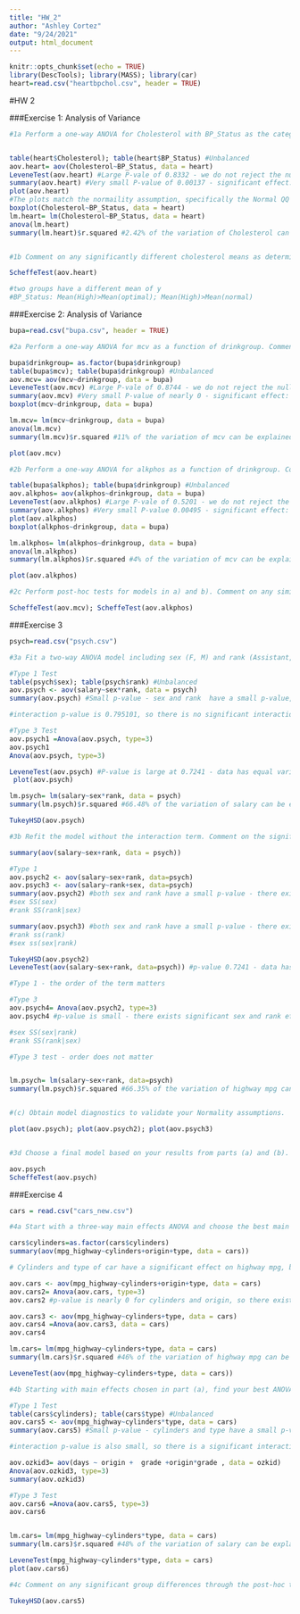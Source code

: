 ```yaml
---
title: "HW_2"
author: "Ashley Cortez"
date: "9/24/2021"
output: html_document
---
```


```r
knitr::opts_chunk$set(echo = TRUE)
library(DescTools); library(MASS); library(car)
heart=read.csv("heartbpchol.csv", header = TRUE)


```


#HW 2

###Exercise 1: Analysis of Variance

```r
#1a Perform a one-way ANOVA for Cholesterol with BP_Status as the categorical predictor. Comment on statistical significance of BP_Status, the amount of variation described by the model, and whether or not the equal variance assumption can be trusted.


table(heart$Cholesterol); table(heart$BP_Status) #Unbalanced
aov.heart= aov(Cholesterol~BP_Status, data = heart)
LeveneTest(aov.heart) #Large P-vale of 0.8332 - we do not reject the null; keep ANOVA model
summary(aov.heart) #Very small P-value of 0.00137 - significant effect: there is at least one mean that differs 
plot(aov.heart)
#The plots match the normaility assumption, specifically the Normal QQ plot.
boxplot(Cholesterol~BP_Status, data = heart)
lm.heart= lm(Cholesterol~BP_Status, data = heart)
anova(lm.heart)
summary(lm.heart)$r.squared #2.42% of the variation of Cholesterol can be explained by the BP_Status



```


```r
#1b Comment on any significantly different cholesterol means as determined by the post-hoc test comparing all pairwise differences. Specifically explain what that tells us about differences in cholesterol levels across blood pressure status groups, like which group has the highest or lowest mean values of Cholesterol.

ScheffeTest(aov.heart)

#two groups have a different mean of y 
#BP_Status: Mean(High)>Mean(optimal); Mean(High)>Mean(normal)

```


###Exercise 2: Analysis of Variance

```r
bupa=read.csv("bupa.csv", header = TRUE)

#2a Perform a one-way ANOVA for mcv as a function of drinkgroup. Comment on significance of the drinkgroup, the amount of variation described by the model, and whether or not the equal variance assumption can be trusted.

bupa$drinkgroup= as.factor(bupa$drinkgroup)
table(bupa$mcv); table(bupa$drinkgroup) #Unbalanced
aov.mcv= aov(mcv~drinkgroup, data = bupa)
LeveneTest(aov.mcv) #Large P-vale of 0.8744 - we do not reject the null; keep ANOVA model
summary(aov.mcv) #Very small P-value of nearly 0 - significant effect: there is at least one mean that differs 
boxplot(mcv~drinkgroup, data = bupa)

lm.mcv= lm(mcv~drinkgroup, data = bupa)
anova(lm.mcv)
summary(lm.mcv)$r.squared #11% of the variation of mcv can be explained by the drink group

plot(aov.mcv)

```

```r
#2b Perform a one-way ANOVA for alkphos as a function of drinkgroup. Comment on statistical significance of the drinkgroup, the amount of variation described by the model, and whether or not the equal variance assumption can be trusted.

table(bupa$alkphos); table(bupa$drinkgroup) #Unbalanced
aov.alkphos= aov(alkphos~drinkgroup, data = bupa)
LeveneTest(aov.alkphos) #Large P-vale of 0.5201 - we do not reject the null; keep ANOVA model
summary(aov.alkphos) #Very small P-value 0.00495 - significant effect: there is at least one mean that differs 
plot(aov.alkphos)
boxplot(alkphos~drinkgroup, data = bupa)

lm.alkphos= lm(alkphos~drinkgroup, data = bupa)
anova(lm.alkphos)
summary(lm.alkphos)$r.squared #4% of the variation of mcv can be explained by the drink group

plot(aov.alkphos)

```


```r
#2c Perform post-hoc tests for models in a) and b). Comment on any similarities or differences you observe from their results.

ScheffeTest(aov.mcv); ScheffeTest(aov.alkphos)

```


###Exercise 3


```r
psych=read.csv("psych.csv")

#3a Fit a two-way ANOVA model including sex (F, M) and rank (Assistant, Associate) the interaction term. What do the Type 1 and Type 3 sums of squares tell us about significance of effects? Is the interaction between sex and rank significant? Also comment on the variation explained by the model.

#Type 1 Test
table(psych$sex); table(psych$rank) #Unbalanced
aov.psych <- aov(salary~sex*rank, data = psych)
summary(aov.psych) #Small p-value - sex and rank  have a small p-value, so they have a significant effect on salary

#interaction p-value is 0.795101, so there is no significant interaction effect

#Type 3 Test
aov.psych1 =Anova(aov.psych, type=3)
aov.psych1
Anova(aov.psych, type=3)

LeveneTest(aov.psych) #P-value is large at 0.7241 - data has equal variance
 plot(aov.psych)

lm.psych= lm(salary~sex*rank, data = psych)
summary(lm.psych)$r.squared #66.48% of the variation of salary can be explained by sex and rank

TukeyHSD(aov.psych)

```


```r

#3b Refit the model without the interaction term. Comment on the significance of effects and variation explained. Report and interpret the Type 1 and Type 3 tests of the main effects. Are the main effects of rank and sex significant?

summary(aov(salary~sex+rank, data = psych))

#Type 1
aov.psych2 <- aov(salary~sex+rank, data=psych)
aov.psych3 <- aov(salary~rank+sex, data=psych)
summary(aov.psych2) #both sex and rank have a small p-value - there exists significant sex and rank effect
#sex SS(sex)
#rank SS(rank|sex)

summary(aov.psych3) #both sex and rank have a small p-value - there exists significant sex and rank effect
#rank ss(rank)
#sex ss(sex|rank)

TukeyHSD(aov.psych2)
LeveneTest(aov(salary~sex+rank, data=psych)) #p-value 0.7241 - data has equal variance

#Type 1 - the order of the term matters 

#Type 3
aov.psych4= Anova(aov.psych2, type=3)
aov.psych4 #p-value is small - there exists significant sex and rank effect

#sex SS(sex|rank)
#rank SS(rank|sex)

#Type 3 test - order does not matter 


lm.psych= lm(salary~sex+rank, data=psych)
summary(lm.psych)$r.squared #66.35% of the variation of highway mpg can be explained by vehicle type and cylinders



```



```r
#(c) Obtain model diagnostics to validate your Normality assumptions.

plot(aov.psych); plot(aov.psych2); plot(aov.psych3)



```

```r
#3d Choose a final model based on your results from parts (a) and (b). Comment on any significant group differences through the post-hoc test. State the differences in salary across different main effect groups and interaction (if included) between them.

aov.psych
ScheffeTest(aov.psych)
```


###Exercise 4

```r
cars = read.csv("cars_new.csv")

#4a Start with a three-way main effects ANOVA and choose the best main effects ANOVA model for mpg_highway as a function of cylinders, origin, and type for the cars in this set. Comment on which terms should be kept in a model for mpg_highway and why based on Type 3 SS. For the model with just predictors you decide to keep, comment on the significant effects in the model and comment on how much variation in highway fuel efficiency the model describes.

cars$cylinders=as.factor(cars$cylinders)
summary(aov(mpg_highway~cylinders+origin+type, data = cars))

# Cylinders and type of car have a significant effect on highway mpg, but origin does not

aov.cars <- aov(mpg_highway~cylinders+origin+type, data = cars)
aov.cars2= Anova(aov.cars, type=3)
aov.cars2 #p-value is nearly 0 for cylinders and origin, so there exists a significant effect on highway mpg, but origin has a large p-value of 0.77948, meaning it does not have an effect on highway mpg and should not be kept

aov.cars3 <- aov(mpg_highway~cylinders+type, data = cars)
aov.cars4 =Anova(aov.cars3, data = cars)
aov.cars4

lm.cars= lm(mpg_highway~cylinders+type, data = cars)
summary(lm.cars)$r.squared #46% of the variation of highway mpg can be explained by vehicle type and cylinders

LeveneTest(aov(mpg_highway~cylinders+type, data = cars))


```


```r

#4b Starting with main effects chosen in part (a), find your best ANOVA model by adding in any additional interaction terms that will significantly improve the model. For your final model, comment on the significant effects and variation explained by the model.

#Type 1 Test
table(cars$cylinders); table(cars$type) #Unbalanced
aov.cars5 <- aov(mpg_highway~cylinders*type, data = cars)
summary(aov.cars5) #Small p-value - cylinders and type have a small p-value, so they have a significant effect on mpg_highway

#interaction p-value is also small, so there is a significant interaction effect

aov.ozkid3= aov(days ~ origin +  grade +origin*grade , data = ozkid)
Anova(aov.ozkid3, type=3)
summary(aov.ozkid3)

#Type 3 Test
aov.cars6 =Anova(aov.cars5, type=3)
aov.cars6


lm.cars= lm(mpg_highway~cylinders*type, data = cars)
summary(lm.cars)$r.squared #48% of the variation of salary can be explained by sex and rank

LeveneTest(mpg_highway~cylinders*type, data = cars)
plot(aov.cars6)

```


```r

#4c Comment on any significant group differences through the post-hoc test. What does this tell us about fuel efficiency differences across cylinders, origin, or type groups? See Hint in Exercise 3.

TukeyHSD(aov.cars5)


```

